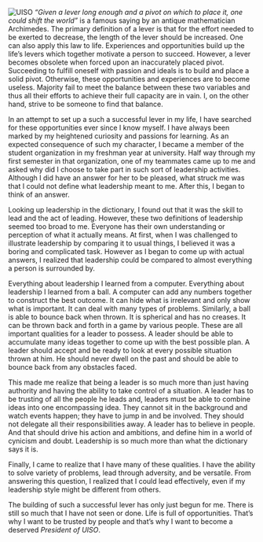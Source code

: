 
<PostInit id="uiso-2019" imagePath="/img/UISO-min.JPG" />

![UISO](/img/UISO-min.JPG 'UISO')
_“Given a lever long enough and a pivot on which to place it, one could shift the world”_
is a famous saying by an antique mathematician Archimedes. The primary definition of a
lever is that for the effort needed to be exerted to decrease, the length of the lever
should be increased. One can also apply this law to life. Experiences and opportunities
build up the life’s levers which together motivate a person to succeed. However, a lever
becomes obsolete when forced upon an inaccurately placed pivot. Succeeding to fulfill
oneself with passion and ideals is to build and place a solid pivot. Otherwise, these
opportunities and experiences are to become useless. Majority fail to meet the balance
between these two variables and thus all their efforts to achieve their full capacity
are in vain. I, on the other hand, strive to be someone to find that balance.

In an attempt to set up a such a successful lever in my life,
I have searched for these opportunities ever since I know myself. I have always been
marked by my heightened curiosity and passions for learning. As an expected consequence
of such my character, I became a member of the student organization in my freshman year
at university. Half way through my first semester in that organization, one of my
teammates came up to me and asked why did I choose to take part in such sort of
leadership activities. Although I did have an answer for her to be pleased, what struck
me was that I could not define what leadership meant to me. After this, I began to think of an answer.

Looking up leadership in the dictionary, I found out that it was
the skill to lead and the act of leading. However, these two definitions of leadership
seemed too broad to me. Everyone has their own understanding or perception of what it
actually means. At first, when I was challenged to illustrate leadership by comparing it to
usual things, I believed it was a boring and complicated task. However as I began to come up
with actual answers, I realized that leadership could be compared to almost everything a
person is surrounded by.

Everything about leadership I learned from a computer. Everything
about leadership I learned from a ball. A computer can add any numbers together to construct
the best outcome. It can hide what is irrelevant and only show what is important. It can
deal with many types of problems. Similarly, a ball is able to bounce back when thrown.
It is spherical and has no creases. It can be thrown back and forth in a game by various
people. These are all important qualities for a leader to possess. A leader should be able
to accumulate many ideas together to come up with the best possible plan. A leader should
accept and be ready to look at every possible situation thrown at him. He should never
dwell on the past and should be able to bounce back from any obstacles faced.

This made me realize that being a leader is so much more than just
having authority and having the ability to take control of a situation. A leader has to be
trusting of all the people he leads and, leaders must be able to combine ideas into one
encompassing idea. They cannot sit in the background and watch events happen; they have to
jump in and be involved. They should not delegate all their responsibilities away. A leader
has to believe in people. And that should drive his action and ambitions, and define him in
a world of cynicism and doubt. Leadership is so much more than what the dictionary says it is.

Finally, I came to realize that I have many of these qualities. I have
the ability to solve variety of problems, lead through adversity, and be versatile. From
answering this question, I realized that I could lead effectively, even if my leadership style
might be different from others.

The building of such a successful lever has only just begun for me.
There is still so much that I have not seen or done. Life is full of opportunities. That’s why
I want to be trusted by people and that’s why I want to become a deserved _President of UISO_.
